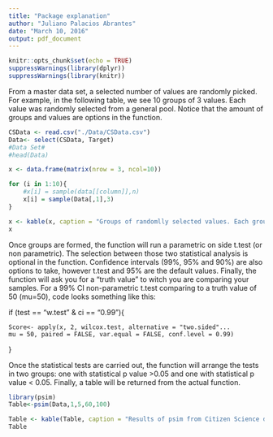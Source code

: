 ```yaml
---
title: "Package explanation"
author: "Juliano Palacios Abrantes"
date: "March 10, 2016"
output: pdf_document
---
```


```r
knitr::opts_chunk$set(echo = TRUE)
suppressWarnings(library(dplyr))
suppressWarnings(library(knitr))
```

From a master data set, a selected number of values are randomly picked. For example, in the following table, we see 10 groups of 3 values. Each value was randomly selected from a general pool. Notice that the amount of groups and values are options in the function.
```r
CSData <- read.csv("./Data/CSData.csv")
Data<- select(CSData, Target)
#Data Set#
#head(Data)

x <- data.frame(matrix(nrow = 3, ncol=10))

for (i in 1:10){
    #x[i] = sample(data[[column]],n)
    x[i] = sample(Data[,1],3)
}

x <- kable(x, caption = "Groups of randomlly selected values. Each group represents 3 values randomlly selected from a 51 observations data set.")
x 

```

Once groups are formed, the function will run a parametric on side t.test (or non parametric). The selection between those two statistical analysis is optional in the function. Confidence intervals (99%, 95% and 90%) are also options to take, however t.test and 95% are the default values. Finally, the function will ask you for a "truth value" to witch you are comparing your samples. For a 99% CI non-parametric t.test comparing to a truth value of 50 (mu=50), code looks something like this:

  if (test == "w.test" & ci == "0.99"){

    Score<- apply(x, 2, wilcox.test, alternative = "two.sided"...
    mu = 50, paired = FALSE, var.equal = FALSE, conf.level = 0.99)
}

Once the statistical tests are carried out, the function will arrange the tests in two groups: one with statistical p value >0.05 and one with statistical p value < 0.05. Finally, a table will be returned from the actual function.

```r
library(psim)
Table<-psim(Data,1,5,60,100)
```

```r
Table <- kable(Table, caption = "Results of psim from Citizen Science data unsing 5 socres per group. 100 groups compared to a truth value of 60")
Table
```